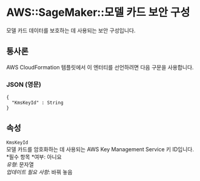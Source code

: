 # AWS::SageMaker::모델 카드 보안 구성

모델 카드 데이터를 보호하는 데 사용되는 보안 구성입니다.

## 통사론

AWS CloudFormation 템플릿에서 이 엔터티를 선언하려면 다음 구문을 사용합니다.

### JSON (영문)

```
{
  "KmsKeyId" : String
}
```

## 속성

`KmsKeyId`  
모델 카드를 암호화하는 데 사용되는 AWS Key Management Service 키 ID입니다.  
*필수 항목 *여부: 아니요  
_유형_: 문자열  
_업데이트 필요 사항_: 바꿔 놓음
